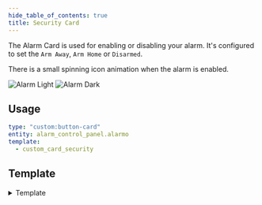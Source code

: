 ```yaml
---
hide_table_of_contents: true
title: Security Card
---
```


The Alarm Card is used for enabling or disabling your alarm. It's configured to set the `Arm Away`, `Arm Home` or `Disarmed`.

There is a small spinning icon animation when the alarm is enabled.

![Alarm Light](/img/cards/alarm/alarm.png)
![Alarm Dark](/img/cards/alarm/alarm-dark.png)

## Usage

```yaml title="📄 /templates/custom_card_security/custom_card_security.yaml"
type: "custom:button-card"
entity: alarm_control_panel.alarmo
template:
  - custom_card_security
```

## Template


<details>
  <summary>Template</summary>
  <CodeBlock language="yaml" title="/dashboard/HaCasa/templates/custom_card_security/custom_card_security.yaml">{MyComponentSource}</CodeBlock>
</details>